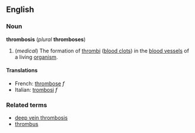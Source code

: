 ==English==
===Noun===
'''thrombosis''' (''plural'' '''thromboses''')

#(''medical'') The formation of [[thrombus|thrombi]] ([[blood clot]]s) in the [[blood vessel]]s of a living [[organism]].

====Translations====
*French: [[thrombose]] ''f''
*Italian: [[trombosi]] ''f''

===Related terms===
*[[deep vein thrombosis]]
*[[thrombus]]